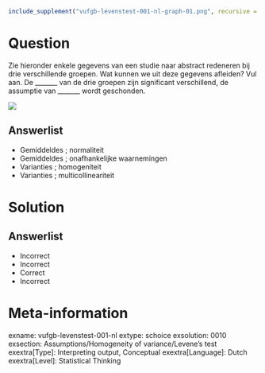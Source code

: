 ```r
include_supplement("vufgb-levenstest-001-nl-graph-01.png", recursive = TRUE)
```
Question
========
  
Zie hieronder enkele gegevens van een studie naar abstract redeneren bij drie verschillende groepen. Wat kunnen we uit deze gegevens afleiden? Vul aan. De _______ van de drie groepen zijn significant verschillend, de assumptie van _______ wordt geschonden.

![](vufgb-levenstest-001-nl-graph-01.png)
  
Answerlist
----------
* Gemiddeldes ; normaliteit
* Gemiddeldes ; onafhankelijke waarnemingen
* Varianties ; homogeniteit
* Varianties ; multicollineariteit

Solution
========

Answerlist
----------
* Incorrect
* Incorrect
* Correct
* Incorrect

Meta-information
================
exname: vufgb-levenstest-001-nl
extype: schoice
exsolution: 0010
exsection: Assumptions/Homogeneity of variance/Levene's test
exextra[Type]: Interpreting output, Conceptual
exextra[Language]: Dutch
exextra[Level]: Statistical Thinking
